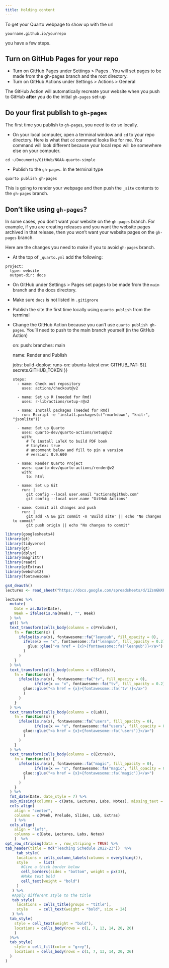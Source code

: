 ```yaml
---
title: Holding content
---
```


To get your Quarto webpage to show up with the url

    yourname.github.io/yourrepo

you have a few steps.

## Turn on GitHub Pages for your repo

-   Turn on GitHub Pages under Settings \> Pages . You will set pages to be made from the gh-pages branch and the root directory.
-   Turn on GitHub Actions under Settings \> Actions \> General

The GitHub Action will automatically recreate your website when you push to GitHub **after** you do the initial `gh-pages` set-up

## Do your first publish to `gh-pages`

The first time you publish to `gh-pages`, you need to do so locally.

-   On your local computer, open a terminal window and `cd` to your repo directory. Here is what that `cd` command looks like for me. You command will look different because your local repo will be somewhere else on your computer.

<!-- -->

    cd ~/Documents/GitHub/NOAA-quarto-simple

-   Publish to the `gh-pages`. In the terminal type

<!-- -->

    quarto publish gh-pages

This is going to render your webpage and then push the `_site` contents to the `gh-pages` branch.

## Don't like using `gh-pages`?

In some cases, you don't want your website on the `gh-pages` branch. For example, if you are creating releases and you want the website pages archived in that release, then you won't want your website pages on the `gh-pages` branch.

Here are the changes you need to make if you to avoid `gh-pages` branch.

-   At the top of `_quarto.yml` add the following:

<!-- -->

    project: 
      type: website
      output-dir: docs

-   On GitHub under Settings \> Pages set pages to be made from the `main` branch and the docs directory.

-   Make sure `docs` is not listed in `.gitignore`

-   Publish the site the first time locally using `quarto publish` from the terminal

-   Change the GitHub Action because you can't use `quarto publish gh-pages`. You'll need to push to the main branch yourself (in the GitHub Action)

    on: push: branches: main

    name: Render and Publish

    jobs: build-deploy: runs-on: ubuntu-latest env: GITHUB_PAT: \${{ secrets.GITHUB_TOKEN }}

        steps:
          - name: Check out repository
            uses: actions/checkout@v2 

          - name: Set up R (needed for Rmd)
            uses: r-lib/actions/setup-r@v2

          - name: Install packages (needed for Rmd)
            run: Rscript -e 'install.packages(c("rmarkdown", "knitr", "jsonlite"))'

          - name: Set up Quarto
            uses: quarto-dev/quarto-actions/setup@v2
            with:
              # To install LaTeX to build PDF book 
              # tinytex: true 
              # uncomment below and fill to pin a version
              # version: 0.9.600

          - name: Render Quarto Project
            uses: quarto-dev/quarto-actions/render@v2
            with:
              to: html

          - name: Set up Git
            run: |
              git config --local user.email "actions@github.com"
              git config --local user.name "GitHub Actions"

          - name: Commit all changes and push
            run: |
              git add -A && git commit -m 'Build site' || echo "No changes to commit"
              git push origin || echo "No changes to commit"

```r
library(googlesheets4)
library(gt)
library(tidyverse)
library(gt)
library(dplyr)
library(magrittr)
library(readr)
library(gtExtras)
library(webshot2)
library(fontawesome)

gs4_deauth()
lectures <- read_sheet("https://docs.google.com/spreadsheets/d/1ZsmGNXF5fZuNbkGsYRnFxhDKS9fZJQdtOg2Cw3KlrtQ/edit?usp=sharing", sheet = "TopLevel")

```

```r
lectures %>%
  mutate(
    Date = as.Date(Date),
    Week = ifelse(is.na(Week), "", Week)
  ) %>%
  gt() %>%
  text_transform(cells_body(columns = c(Prelude)),
    fn = function(x) {
      ifelse(is.na(x), fontawesome::fa("leanpub", fill_opacity = 0),
        ifelse(x == "x", fontawesome::fa("leanpub", fill_opacity = 0.2),       
          glue::glue("<a href = {x}>{fontawesome::fa('leanpub')}</a>")
        )
      )
    }
  ) %>%
  text_transform(cells_body(columns = c(Slides)),
    fn = function(x) {
      ifelse(is.na(x), fontawesome::fa("tv", fill_opacity = 0),
             ifelse(x == "x", fontawesome::fa("tv", fill_opacity = 0.2), 
        glue::glue("<a href = {x}>{fontawesome::fa('tv')}</a>")
        )
      )
    }
  ) %>%
  text_transform(cells_body(columns = c(Lab)),
    fn = function(x) {
      ifelse(is.na(x), fontawesome::fa("users", fill_opacity = 0),
             ifelse(x == "x", fontawesome::fa("users", fill_opacity = 0.2), 
        glue::glue("<a href = {x}>{fontawesome::fa('users')}</a>")
        )
      )
    }
  ) %>%
  text_transform(cells_body(columns = c(Extras)),
    fn = function(x) {
      ifelse(is.na(x), fontawesome::fa("magic", fill_opacity = 0),
             ifelse(x == "x", fontawesome::fa("magic", fill_opacity = 0.2), 
        glue::glue("<a href = {x}>{fontawesome::fa('magic')}</a>")
        )
      )
    }
  ) %>%
  fmt_date(Date, date_style = 7) %>%
  sub_missing(columns = c(Date, Lectures, Labs, Notes), missing_text = "") %>%
  cols_align(
    align = "center", 
    columns = c(Week, Prelude, Slides, Lab, Extras)
    ) %>%
  cols_align(
    align = "left", 
    columns = c(Date, Lectures, Labs, Notes)
    )  %>%
opt_row_striping(data = , row_striping = TRUE) %>% 
tab_header(title = md("Teaching Schedule 2022-23"))  %>%
     tab_style(
     locations = cells_column_labels(columns = everything()),
     style     = list(
       #Give a thick border below
       cell_borders(sides = "bottom", weight = px(3)),
       #Make text bold
       cell_text(weight = "bold")
     )
   ) %>% 
   #Apply different style to the title
   tab_style(
     locations = cells_title(groups = "title"),
     style     = cell_text(weight = "bold", size = 24)
   ) %>%
  tab_style(
    style = cell_text(weight = "bold"),
    locations = cells_body(rows = c(1, 7, 13, 14, 20, 26)
    ) 
  )%>%
  tab_style(
    style = cell_fill(color = "grey"),
    locations = cells_body(rows = c(1, 7, 13, 14, 20, 26)
  )
)

```
